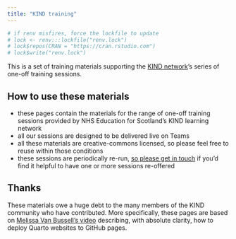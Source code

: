 ---
title: "KIND training"
---

```{r}
# if renv misfires, force the lockfile to update
# lock <- renv:::lockfile("renv.lock")
# lock$repos(CRAN = "https://cran.rstudio.com")
# lock$write("renv.lock")
```

This is a set of training materials supporting the [KIND network](https://forms.office.com/r/WQdd6HSCEW)'s series of one-off training sessions.

## How to use these materials

+ these pages contain the materials for the range of one-off training sessions provided by NHS Education for Scotland's KIND learning network
+ all our sessions are designed to be delivered live on Teams
+ all these materials are creative-commons licensed, so please feel free to reuse within those conditions
+ these sessions are periodically re-run, <a href="mailto:brendan.clarke2@nhs.scot">so please get in touch</a> if you'd find it helpful to have one or more sessions re-offered

## Thanks

These materials owe a huge debt to the many members of the KIND community who have contributed. More specifically, these pages are based on [Melissa Van Bussell's video](https://www.youtube.com/watch?v=arzBRW5XIkg) describing, with absolute clarity, how to deploy Quarto websites to GitHub pages.
